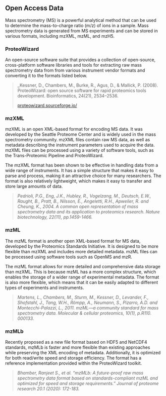 ## Open Access Data

Mass spectrometry (MS) is a powerful analytical method that can be used to determine the mass-to-charge ratio (m/z) of ions in a sample. Mass spectrometry data is generated from MS experiments and can be stored in various formats, including mzXML, mzML, and mzH5.

### ProteoWizard {-}

An open-source software suite that provides a collection of open-source, cross-platform software libraries and tools for extracting raw mass spectrometry data from from various instrument vendor formats and converting it to the formats listed below.

> _Kessner, D., Chambers, M., Burke, R., Agus, D., & Mallick, P. (2008). ProteoWizard: open source software for rapid proteomics tools development. Bioinformatics, 24(21), 2534–2536.
>
> [proteowizard.sourceforge.io/](https://proteowizard.sourceforge.io/)

### mzXML {-}

mzXML is an open XML-based format for encoding MS data. It was developed by the Seattle Proteome Center and is widely used in the mass spectrometry community. mzXML files contain raw MS data, as well as metadata describing the instrument parameters used to acquire the data. mzXML files can be processed using a variety of software tools, such as the Trans-Proteomic Pipeline and ProteoWizard.

The mzXML format has been shown to be effective in handling data from a wide range of instruments. It has a simple structure that makes it easy to parse and process, making it an attractive choice for many researchers. The format is also relatively lightweight, which makes it easy to transfer and store large amounts of data.

>
> _Pedrioli, P.G., Eng, J.K., Hubley, R., Vogelzang, M., Deutsch, E.W., Raught, B., Pratt, B., Nilsson, E., Angeletti, R.H., Apweiler, R. and Cheung, K., 2004. A common open representation of mass spectrometry data and its application to proteomics research. Nature biotechnology, 22(11), pp.1459-1466._
>

### mzML {-}

The mzML format is another open XML-based format for MS data, developed by the Proteomics Standards Initiative. It is designed to be more flexible than mzXML and includes more detailed metadata. mzML files can be processed using software tools such as OpenMS and mzR.

The mzML format allows for more detailed and comprehensive data storage than mzXML. This is because mzML has a more complex structure, which enables the storage of a wider range of experimental metadata. The format is also more flexible, which means that it can be easily adapted to different types of experiments and instruments.

>
> _Martens, L., Chambers, M., Sturm, M., Kessner, D., Levander, F., Shofstahl, J., Tang, W.H., Römpp, A., Neumann, S., Pizarro, A.D. and Montecchi-Palazzi, L., 2011. mzML—a community standard for mass spectrometry data. Molecular & cellular proteomics, 10(1), p.R110. 000133._
>

### mzMLb {-}

Recently proposed as a new file format based on HDF5 and NetCDF4 standards, mzMLb is faster and more flexible than existing approaches while preserving the XML encoding of metadata. Additionally, it is optimized for both read/write speed and storage efficiency. The format has a reference implementation provided within the ProteoWizard toolkit.

>
> _Bhamber, Ranjeet S., et al. "mzMLb: A future-proof raw mass spectrometry data format based on standards-compliant mzML and optimized for speed and storage requirements." Journal of proteome research 20.1 (2020): 172-183._
>
